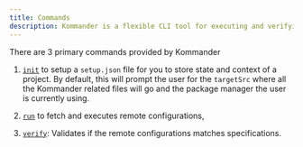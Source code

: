 ```yaml
---
title: Commands
description: Kommander is a flexible CLI tool for executing and verifying remote configurations, allowing developers to create easy, quick, and reusable configurations for various developer tools.
---
```


There are 3 primary commands provided by Kommander

1. <a href="/docs/commands/init">`init`</a> to setup a `setup.json` file for you
   to store state and context of a project. By default, this will prompt the
   user for the `targetSrc` where all the Kommander related files will go and
   the package manager the user is currently using.

2. <a href="/docs/commands/run">`run`</a> to fetch and executes remote
   configurations,

3. <a href="/docs/commands/verify">`verify`</a>: Validates if the remote
   configurations matches specifications.
